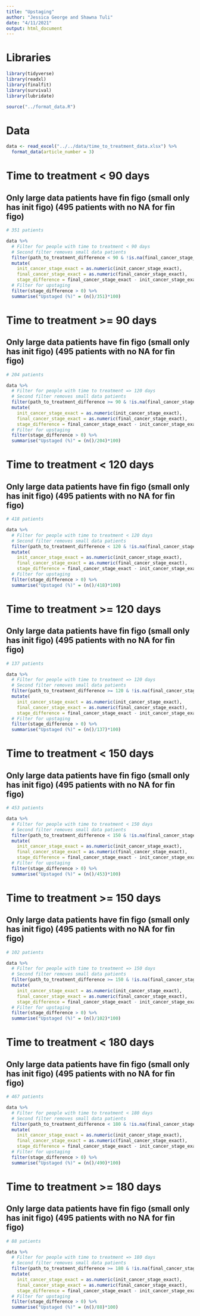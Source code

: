 ```yaml
---
title: "Upstaging"
author: "Jessica George and Shawna Tuli"
date: "4/11/2021"
output: html_document
---
```


# Libraries
```r
library(tidyverse)
library(readxl)
library(finalfit)
library(survival)
library(lubridate)

source("../format_data.R")
```

# Data
```r
data <- read_excel("../../data/time_to_treatment_data.xlsx") %>% 
  format_data(article_number = 3)
```

# Time to treatment < 90 days
## Only large data patients have fin figo (small only has init figo) (495 patients with no NA for fin figo)
```r
# 351 patients

data %>% 
  # Filter for people with time to treatment < 90 days
  # Second filter removes small data patients
  filter(path_to_treatment_difference < 90 & !is.na(final_cancer_stage_exact)) %>% 
  mutate(
    init_cancer_stage_exact = as.numeric(init_cancer_stage_exact),
    final_cancer_stage_exact = as.numeric(final_cancer_stage_exact),
    stage_difference = final_cancer_stage_exact - init_cancer_stage_exact) %>% 
  # Filter for upstaging
  filter(stage_difference > 0) %>% 
  summarise("Upstaged (%)" = (n()/351)*100)
```

# Time to treatment >= 90 days
## Only large data patients have fin figo (small only has init figo) (495 patients with no NA for fin figo)
```r
# 204 patients

data %>% 
  # Filter for people with time to treatment => 120 days
  # Second filter removes small data patients
  filter(path_to_treatment_difference >= 90 & !is.na(final_cancer_stage_exact)) %>% 
  mutate(
    init_cancer_stage_exact = as.numeric(init_cancer_stage_exact),
    final_cancer_stage_exact = as.numeric(final_cancer_stage_exact),
    stage_difference = final_cancer_stage_exact - init_cancer_stage_exact) %>% 
  # Filter for upstaging
  filter(stage_difference > 0) %>% 
  summarise("Upstaged (%)" = (n()/204)*100)
```

# Time to treatment < 120 days
## Only large data patients have fin figo (small only has init figo) (495 patients with no NA for fin figo)
```r
# 418 patients

data %>% 
  # Filter for people with time to treatment < 120 days
  # Second filter removes small data patients
  filter(path_to_treatment_difference < 120 & !is.na(final_cancer_stage_exact)) %>% 
  mutate(
    init_cancer_stage_exact = as.numeric(init_cancer_stage_exact),
    final_cancer_stage_exact = as.numeric(final_cancer_stage_exact),
    stage_difference = final_cancer_stage_exact - init_cancer_stage_exact) %>% 
  # Filter for upstaging
  filter(stage_difference > 0) %>% 
  summarise("Upstaged (%)" = (n()/418)*100)
```

# Time to treatment >= 120 days
## Only large data patients have fin figo (small only has init figo) (495 patients with no NA for fin figo)
```r
# 137 patients

data %>% 
  # Filter for people with time to treatment => 120 days
  # Second filter removes small data patients
  filter(path_to_treatment_difference >= 120 & !is.na(final_cancer_stage_exact)) %>% 
  mutate(
    init_cancer_stage_exact = as.numeric(init_cancer_stage_exact),
    final_cancer_stage_exact = as.numeric(final_cancer_stage_exact),
    stage_difference = final_cancer_stage_exact - init_cancer_stage_exact) %>% 
  # Filter for upstaging
  filter(stage_difference > 0) %>% 
  summarise("Upstaged (%)" = (n()/137)*100)
```

# Time to treatment < 150 days
## Only large data patients have fin figo (small only has init figo) (495 patients with no NA for fin figo)
```r
# 453 patients

data %>% 
  # Filter for people with time to treatment < 150 days
  # Second filter removes small data patients
  filter(path_to_treatment_difference < 150 & !is.na(final_cancer_stage_exact)) %>% 
  mutate(
    init_cancer_stage_exact = as.numeric(init_cancer_stage_exact),
    final_cancer_stage_exact = as.numeric(final_cancer_stage_exact),
    stage_difference = final_cancer_stage_exact - init_cancer_stage_exact) %>% 
  # Filter for upstaging
  filter(stage_difference > 0) %>% 
  summarise("Upstaged (%)" = (n()/453)*100)
```

# Time to treatment >= 150 days
## Only large data patients have fin figo (small only has init figo) (495 patients with no NA for fin figo)
```r
# 102 patients

data %>% 
  # Filter for people with time to treatment => 150 days
  # Second filter removes small data patients
  filter(path_to_treatment_difference >= 150 & !is.na(final_cancer_stage_exact)) %>% 
  mutate(
    init_cancer_stage_exact = as.numeric(init_cancer_stage_exact),
    final_cancer_stage_exact = as.numeric(final_cancer_stage_exact),
    stage_difference = final_cancer_stage_exact - init_cancer_stage_exact) %>% 
  # Filter for upstaging
  filter(stage_difference > 0) %>% 
  summarise("Upstaged (%)" = (n()/102)*100)
```

# Time to treatment < 180 days
## Only large data patients have fin figo (small only has init figo) (495 patients with no NA for fin figo)
```r
# 467 patients

data %>% 
  # Filter for people with time to treatment < 180 days
  # Second filter removes small data patients
  filter(path_to_treatment_difference < 180 & !is.na(final_cancer_stage_exact)) %>% 
  mutate(
    init_cancer_stage_exact = as.numeric(init_cancer_stage_exact),
    final_cancer_stage_exact = as.numeric(final_cancer_stage_exact),
    stage_difference = final_cancer_stage_exact - init_cancer_stage_exact) %>% 
  # Filter for upstaging
  filter(stage_difference > 0) %>% 
  summarise("Upstaged (%)" = (n()/490)*100)
```

# Time to treatment >= 180 days
## Only large data patients have fin figo (small only has init figo) (495 patients with no NA for fin figo)
```r
# 88 patients

data %>% 
  # Filter for people with time to treatment => 180 days
  # Second filter removes small data patients
  filter(path_to_treatment_difference >= 180 & !is.na(final_cancer_stage_exact)) %>% 
  mutate(
    init_cancer_stage_exact = as.numeric(init_cancer_stage_exact),
    final_cancer_stage_exact = as.numeric(final_cancer_stage_exact),
    stage_difference = final_cancer_stage_exact - init_cancer_stage_exact) %>% 
  # Filter for upstaging
  filter(stage_difference > 0) %>% 
  summarise("Upstaged (%)" = (n()/88)*100)
```